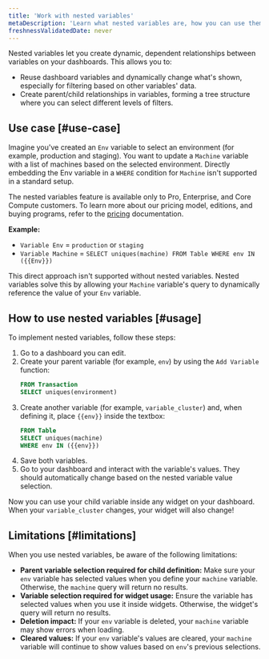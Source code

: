 ```yaml
---
title: 'Work with nested variables'
metaDescription: 'Learn what nested variables are, how you can use them, and their current limitations'
freshnessValidatedDate: never
---
```


Nested variables let you create dynamic, dependent relationships between variables on your dashboards. This allows you to:

- Reuse dashboard variables and dynamically change what's shown, especially for filtering based on other variables' data.
- Create parent/child relationships in variables, forming a tree structure where you can select different levels of filters.

## Use case [#use-case]
Imagine you've created an `Env` variable to select an environment (for example, production and staging). You want to update a `Machine` variable with a list of machines based on the selected environment. Directly embedding the Env variable in a `WHERE` condition for `Machine` isn't supported in a standard setup.

<Callout variant="important">The nested variables feature is available only to <DNT>Pro</DNT>, <DNT>Enterprise</DNT>, and <DNT>Core Compute customers</DNT>. To learn more about our pricing model, editions, and buying programs, refer to the [pricing](/docs/accounts/accounts-billing/new-relic-one-pricing-billing/new-relic-one-pricing-billing/) documentation.</Callout>

**Example:**
- `Variable Env` = `production` or `staging`
- `Variable Machine` = `SELECT uniques(machine) FROM Table WHERE env IN ({{Env}})` 

This direct approach isn't supported without nested variables. Nested variables solve this by allowing your `Machine` variable's query to dynamically reference the value of your `Env` variable.

## How to use nested variables [#usage]
To implement nested variables, follow these steps:

1. Go to a dashboard you can edit.
2. Create your parent variable (for example, `env`) by using the `Add Variable` function:
    ```sql
    FROM Transaction
    SELECT uniques(environment)
    ```
3. Create another variable (for example, `variable_cluster`) and, when defining it, place `{{env}}` inside the textbox:
    ```sql
    FROM Table
    SELECT uniques(machine)
    WHERE env IN ({{env}})
    ```
4. Save both variables.
5. Go to your dashboard and interact with the variable's values. They should automatically change based on the nested variable value selection.

Now you can use your child variable inside any widget on your dashboard. When your `variable_cluster` changes, your widget will also change!

## Limitations [#limitations]
When you use nested variables, be aware of the following limitations:

- **Parent variable selection required for child definition:** Make sure your `env` variable has selected values when you define your `machine` variable. Otherwise, the `machine` query will return no results.
- **Variable selection required for widget usage:** Ensure the variable has selected values when you use it inside widgets. Otherwise, the widget's query will return no results.
- **Deletion impact:** If your `env` variable is deleted, your `machine` variable may show errors when loading.
- **Cleared values:** If your `env` variable's values are cleared, your `machine` variable will continue to show values based on `env`'s previous selections.
